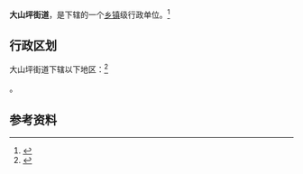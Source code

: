 {{中国乡级行政区|51/05/02/003/000}}

'''大山坪街道'''，是{{PRC admin/fullname|51/05/02/003/000|3}}下辖的一个[[乡镇|乡镇]]级行政单位。<ref>{{PRC admin/ref sgc|{{PRC admin/parent|51/05/02/003/000}}}}</ref>

== 行政区划 ==

大山坪街道下辖以下地区：<ref>{{PRC admin/ref sgc|51/05/02/003/000}}</ref>

{{PRC admin/children|51/05/02/003/000}}。

== 参考资料 ==

{{reflist}}

{{行政区划小作品}}
{{PRC admin/navcat|51/05/02/003/000}}